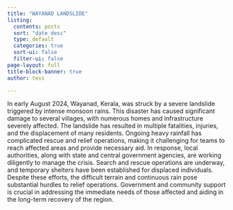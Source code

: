 ```yaml
---
title: "WAYANAD LANDSLIDE"
listing:
  contents: posts
  sort: "date desc"
  type: default
  categories: true
  sort-ui: false
  filter-ui: false
page-layout: full
title-block-banner: true
author: tess

---
```

In early August 2024, Wayanad, Kerala, was struck by a severe landslide triggered by intense monsoon rains. This disaster has caused significant damage to several villages, with numerous homes and infrastructure severely affected. The landslide has resulted in multiple fatalities, injuries, and the displacement of many residents. Ongoing heavy rainfall has complicated rescue and relief operations, making it challenging for teams to reach affected areas and provide necessary aid.
In response, local authorities, along with state and central government agencies, are working diligently to manage the crisis. Search and rescue operations are underway, and temporary shelters have been established for displaced individuals. Despite these efforts, the difficult terrain and continuous rain pose substantial hurdles to relief operations. Government and community support is crucial in addressing the immediate needs of those affected and aiding in the long-term recovery of the region.





